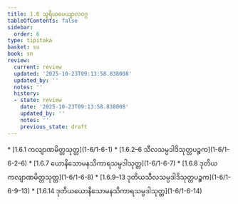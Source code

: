 ```yaml
---
title: 1.6 သူရိယပေယျာလဝဂ္ဂ
tableOfContents: false
sidebar:
  order: 6
type: tipitaka
basket: su
book: sn
review:
  current: review
  updated: '2025-10-23T09:13:58.838008'
  updated_by: ''
  notes: ''
  history:
  - state: review
    date: '2025-10-23T09:13:58.838008'
    updated_by: ''
    notes: ''
    previous_state: draft
---
```



<ReviewStatus review={frontmatter.review} showDetails={true} />

<HypothesisAnnotation frontmatter={frontmatter} />

<DynamicBreadcrumb />



<TableOfContents book="sn" section="1.6">
* [1.6.1 ကလျာဏမိတ္တသုတ္တ](1-6/1-6-1)
* [1.6.2–6 သီလသမ္ပဒါဒိသုတ္တပဉ္စက](1-6/1-6-2–6)
* [1.6.7 ယောနိသောမနသိကာရသမ္ပဒါသုတ္တ](1-6/1-6-7)
* [1.6.8 ဒုတိယကလျာဏမိတ္တသုတ္တ](1-6/1-6-8)
* [1.6.9–13 ဒုတိယသီလသမ္ပဒါဒိသုတ္တပဉ္စက](1-6/1-6-9–13)
* [1.6.14 ဒုတိယယောနိသောမနသိကာရသမ္ပဒါသုတ္တ](1-6/1-6-14)
</TableOfContents>